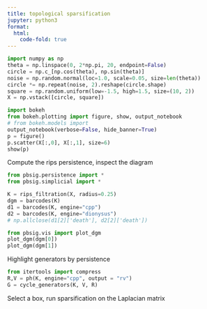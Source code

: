 ```yaml
---
title: topological sparsification
jupyter: python3
format:
  html:
    code-fold: true 
---
```



```python
import numpy as np
theta = np.linspace(0, 2*np.pi, 20, endpoint=False)
circle = np.c_[np.cos(theta), np.sin(theta)]
noise = np.random.normal(loc=1.0, scale=0.05, size=len(theta))
circle *= np.repeat(noise, 2).reshape(circle.shape)
square = np.random.uniform(low=-1.5, high=1.5, size=(10, 2))
X = np.vstack([circle, square])
```

```python
import bokeh 
from bokeh.plotting import figure, show, output_notebook
# from bokeh.models import 
output_notebook(verbose=False, hide_banner=True)
p = figure()
p.scatter(X[:,0], X[:,1], size=6)
show(p)
```

Compute the rips persistence, inspect the diagram

```python
from pbsig.persistence import * 
from pbsig.simplicial import *

K = rips_filtration(X, radius=0.25)
dgm = barcodes(K)
d1 = barcodes(K, engine="cpp")
d2 = barcodes(K, engine="dionysus")
# np.allclose(d1[2]['death'], d2[2]['death'])

from pbsig.vis import plot_dgm
plot_dgm(dgm[0])
plot_dgm(dgm[1])

```

Highlight generators by persistence

```python
from itertools import compress
R,V = ph(K, engine="cpp", output = "rv")
G = cycle_generators(K, V, R)
```

Select a box, run sparsification on the Laplacian matrix

```python

```